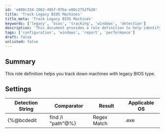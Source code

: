 ```yaml
---
id: 'e880c334-1062-405f-97ba-e80c2752fb28'
title: 'Track Legacy BIOS Machines'
title_meta: 'Track Legacy BIOS Machines'
keywords: ['legacy', 'bios', 'tracking', 'windows', 'detection']
description: 'This document provides a role definition to help identify and track machines that utilize legacy BIOS types, ensuring better management and updates for systems running Windows.'
tags: ['configuration', 'windows', 'report', 'performance']
draft: false
unlisted: false
---
```

## Summary

This role definition helps you track down machines with legacy BIOS type.

## Settings

| Detection String                     | Comparator     | Result | Applicable OS |
|--------------------------------------|----------------|--------|----------------|
| \{%@bcdedit | find /i "path"@%}     | Regex Match    | .exe   | Windows        |













